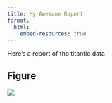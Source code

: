 ```yaml
---
title: My Awesome Report
format:
  html:
    embed-resources: true
---
```


Here's a report of the titantic data

## Figure

![](/output/fig.png)
